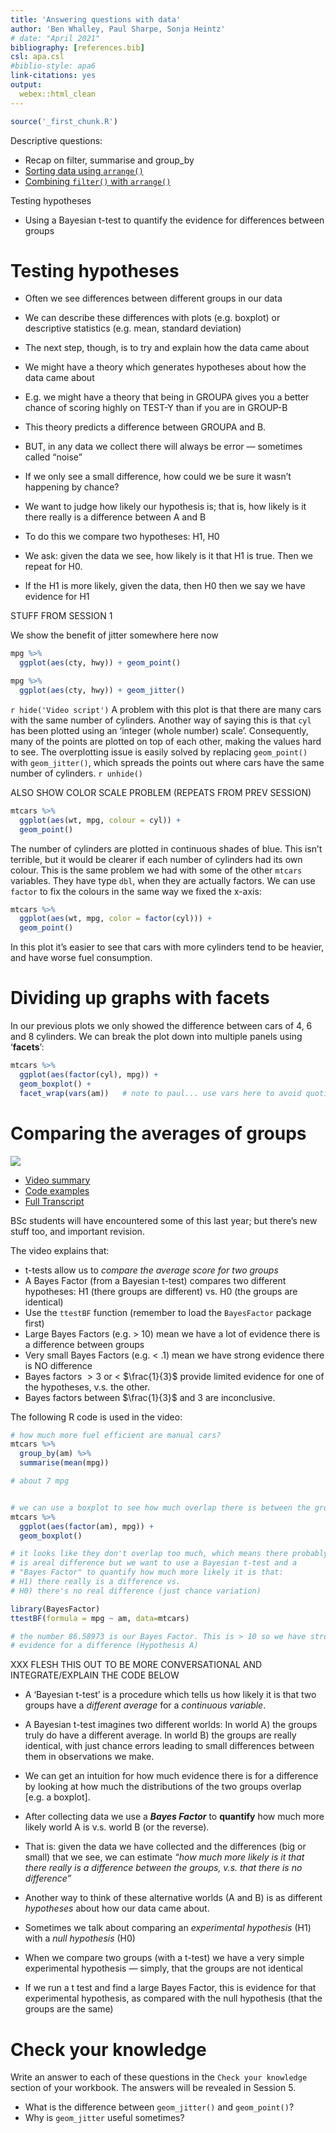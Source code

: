 ```yaml
---
title: 'Answering questions with data'
author: 'Ben Whalley, Paul Sharpe, Sonja Heintz'
# date: "April 2021"
bibliography: [references.bib]
csl: apa.csl
#biblio-style: apa6
link-citations: yes
output:
  webex::html_clean
---
```


```r
source('_first_chunk.R')
```


Descriptive questions:

- Recap on filter, summarise and group_by
- [Sorting data using `arrange()`](#arrange)
- [Combining `filter()` with `arrange()`](#filterarrange)



Testing hypotheses

- Using a Bayesian t-test to quantify the evidence for differences between groups





# Testing hypotheses

- Often we see differences between different groups in our data
- We can describe these differences with plots (e.g. boxplot) or descriptive statistics (e.g. mean, standard deviation)

- The next step, though, is to try and explain how the data came about
- We might have a theory which generates hypotheses about how the data came about
- E.g. we might have a theory that being in GROUPA gives you a better chance of scoring highly on TEST-Y than if you are in GROUP-B
- This theory predicts a difference between GROUPA and B.
- BUT, in any data we collect there will always be error — sometimes called "noise"
- If we only see a small difference, how could we be sure it wasn't happening by chance?
- We want to judge how likely our hypothesis is; that is, how likely is it there really is a difference between A and B
- To do this we compare two hypotheses: H1, H0
- We ask: given the data we see, how likely is it that H1 is true. Then we repeat for H0.
- If the H1 is more likely, given the data, then H0 then we say we have evidence for H1



<!-- 4.	Evidence 2 – correlations -->
<!-- -	Scatter plot -->
<!-- -	Effect sizes shown in scatter plots (make it a quiz* and/or use http://guessthecorrelation.com ) -->
<!-- -	Bayesian evidence for a correlation -->
<!-- -	Colouring a scatterplot*† -->
<!-- -	Smoothed line plot*† -->

STUFF FROM SESSION 1

We show the benefit of jitter somewhere here now

<!-- he points on the scatter plot are 'jittered' to avoid -->
<!-- overplotting, making the output easier to read. -->

```r
mpg %>%
  ggplot(aes(cty, hwy)) + geom_point()

mpg %>%
  ggplot(aes(cty, hwy)) + geom_jitter()
```

`r hide('Video script')`
A problem with this plot is that there are many cars with the same number of cylinders. Another way of saying this is
that `cyl` has been plotted using an 'integer (whole number) scale'. Consequently, many of the points are plotted on top
of each other, making the values hard to see. The overplotting issue is easily solved by replacing `geom_point()` with
`geom_jitter()`, which spreads the points out where cars have the same number of cylinders.
`r unhide()`


ALSO SHOW COLOR SCALE PROBLEM (REPEATS FROM PREV SESSION)

```r
mtcars %>%
  ggplot(aes(wt, mpg, colour = cyl)) +
  geom_point()
```

The number of cylinders are plotted in continuous shades of blue. This isn't terrible, but it would be clearer if each
number of cylinders had its own colour. This is the same problem we had with some of the other `mtcars` variables. They
have type `dbl`, when they are actually factors. We can use `factor` to fix the colours in the same way we fixed the
x-axis:

```r
mtcars %>%
  ggplot(aes(wt, mpg, color = factor(cyl))) +
  geom_point()
```

In this plot it's easier to see that cars with more cylinders tend to be heavier, and have worse fuel consumption.


# Dividing up graphs with facets {#facets}

<!-- TODO CHANGE THIS TO EXTEND PREVIOUS EXERCISES IN THIS WORKSHEET -->

In our previous plots we only showed the difference between cars of 4, 6 and 8 cylinders. We can break the plot down
into multiple panels using '**facets**':


```r
mtcars %>%
  ggplot(aes(factor(cyl), mpg)) +
  geom_boxplot() +
  facet_wrap(vars(am))   # note to paul... use vars here to avoid quoting of variable names which is confusing/inconsistent with other use
```





# Comparing the averages of groups




<div class="videowrapper">

![](images/yt-embed.png)

<ul class="nav nav-tabs" role="tablist">
<li class="nav-item active">
<a class="nav-link active" id="summary-tab" data-toggle="tab" href="#bayesTTest-summary">Video summary</a>
</li>
<li class="nav-item">
<a class="nav-link" id="contact-tab" data-toggle="tab" href="#bayesTTest-examples">Code examples</a>
</li>
<li class="nav-item">
<a class="nav-link" id="transcript-tab" data-toggle="tab" href="#bayesTTest-transcript">Full Transcript</a>
</li>
</ul>

<div class="tab-content">

<!-- Summary -->
<div class="tab-pane active" id="bayesTTest-summary">


BSc students will have encountered some of this last year; but there's new stuff too, and important revision.

The video explains that:

- t-tests allow us to *compare the average score for two groups*
- A Bayes Factor (from a Bayesian t-test) compares two different hypotheses:  H1 (there groups are different) vs. H0 (the groups are identical)
- Use the `ttestBF` function (remember to load the `BayesFactor` package first)
- Large Bayes Factors (e.g. > 10) mean we have a lot of evidence there is a difference between groups
- Very small Bayes Factors (e.g. < .1) mean we have strong evidence there is NO difference
- Bayes factors $>3$ or < $\frac{1}{3}$ provide limited evidence for one of the hypotheses, v.s. the other.
- Bayes factors between $\frac{1}{3}$ and $3$ are inconclusive.


</div>

<!-- Code examples -->
<div class="tab-pane fade" id="bayesTTest-examples">

The following R code is used in the video:

```r
# how much more fuel efficient are manual cars?
mtcars %>%
  group_by(am) %>%
  summarise(mean(mpg))

# about 7 mpg


# we can use a boxplot to see how much overlap there is between the groups
mtcars %>%
  ggplot(aes(factor(am), mpg)) +
  geom_boxplot()

# it looks like they don't overlap too much, which means there probably
# is areal difference but we want to use a Bayesian t-test and a
# "Bayes Factor" to quantify how much more likely it is that:
# H1) there really is a difference vs.
# H0) there's no real difference (just chance variation)

library(BayesFactor)
ttestBF(formula = mpg ~ am, data=mtcars)

# the number 86.58973 is our Bayes Factor. This is > 10 so we have strong
# evidence for a difference (Hypothesis A)
```




</div>

<!-- Full transcript of the video -->
<div class="tab-pane fade" id="bayesTTest-transcript">


XXX FLESH THIS OUT TO BE MORE CONVERSATIONAL AND INTEGRATE/EXPLAIN THE CODE BELOW

- A 'Bayesian t-test' is a procedure which tells us how likely it is that two groups have a *different average* for a *continuous variable*.

- A Bayesian t-test imagines two different worlds: In world A) the groups truly do have a different average. In world B) the groups are really identical, with just chance errors leading to small differences between them in observations we make.

- We can get an intuition for how much evidence there is for a difference by looking at how much the distributions of the two groups overlap [e.g. a boxplot].

- After collecting data we use a ***Bayes Factor*** to **quantify** how much more likely world A is v.s. world B (or the reverse).

- That is: given the data we have collected and the differences (big or small) that we see, we can estimate *"how much more likely is it that there really is a difference between the groups, v.s. that there is no difference"*

- Another way to think of these alternative worlds (A and B) is as different *hypotheses* about how our data came about.

- Sometimes we talk about comparing an *experimental hypothesis* (H1) with a *null hypothesis* (H0)

- When we compare two groups (with a t-test) we have a very simple experimental hypothesis — simply, that the groups are not identical

- If we run a t test and find a large Bayes Factor, this is evidence for that experimental hypothesis, as compared with the null hypothesis (that the groups are the same)




</div>
</div>
</div>
<!--end tabs and video wrapper -->









# Check your knowledge

Write an answer to each of these questions in the `Check your knowledge` section of your workbook. The answers will be
revealed in Session 5.

- What is the difference between `geom_jitter()` and `geom_point()`?
- Why is `geom_jitter` useful sometimes?
